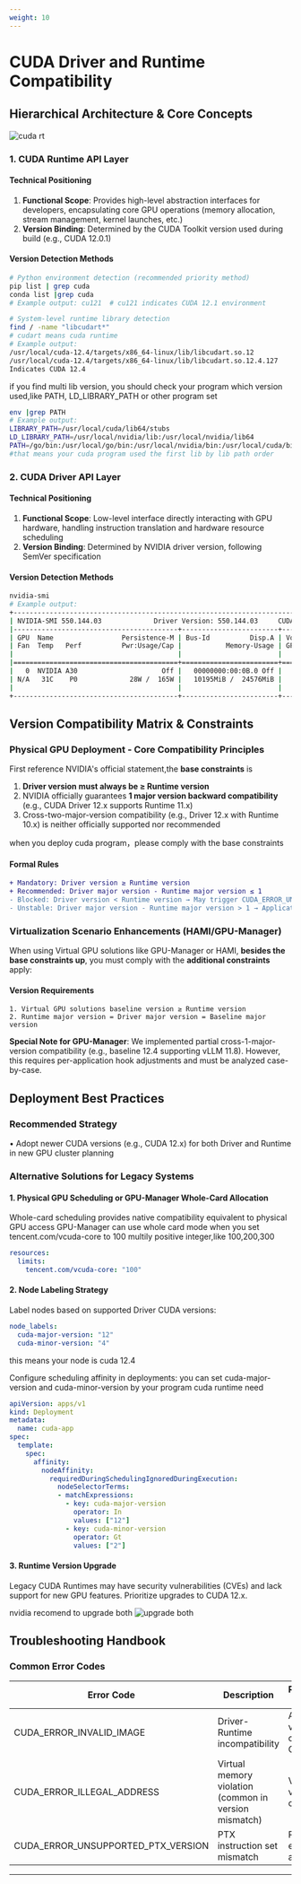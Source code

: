 ```yaml
---
weight: 10
---
```


# CUDA Driver and Runtime Compatibility


## Hierarchical Architecture & Core Concepts

![cuda rt](../assets/cuda-arti.png "Cuda driver runtime layver")


### 1. CUDA Runtime API Layer
#### Technical Positioning
1. **Functional Scope**: Provides high-level abstraction interfaces for developers, encapsulating core GPU operations (memory allocation, stream management, kernel launches, etc.)
2. **Version Binding**: Determined by the CUDA Toolkit version used during build (e.g., CUDA 12.0.1)

#### Version Detection Methods
```bash
# Python environment detection (recommended priority method)
pip list | grep cuda
conda list |grep cuda 
# Example output: cu121  # cu121 indicates CUDA 12.1 environment

# System-level runtime library detection
find / -name "libcudart*"
# cudart means cuda runtime
# Example output:
/usr/local/cuda-12.4/targets/x86_64-linux/lib/libcudart.so.12
/usr/local/cuda-12.4/targets/x86_64-linux/lib/libcudart.so.12.4.127
Indicates CUDA 12.4
```
if you find multi lib version, you should check your program which version used,like PATH, LD_LIBRARY_PATH or other program set
```bash
env |grep PATH
# Example output:
LIBRARY_PATH=/usr/local/cuda/lib64/stubs
LD_LIBRARY_PATH=/usr/local/nvidia/lib:/usr/local/nvidia/lib64
PATH=/go/bin:/usr/local/go/bin:/usr/local/nvidia/bin:/usr/local/cuda/bin:/usr/local/sbin:/usr/local/bin:/usr/sbin:/usr/bin:/sbin:/bin
#that means your cuda program used the first lib by lib path order
```

### 2. CUDA Driver API Layer
#### Technical Positioning
1. **Functional Scope**: Low-level interface directly interacting with GPU hardware, handling instruction translation and hardware resource scheduling
2. **Version Binding**: Determined by NVIDIA driver version, following SemVer specification

#### Version Detection Methods
```bash
nvidia-smi
# Example output:
+-----------------------------------------------------------------------------------------+
| NVIDIA-SMI 550.144.03             Driver Version: 550.144.03     CUDA Version: 12.4     |
|-----------------------------------------+------------------------+----------------------+
| GPU  Name                 Persistence-M | Bus-Id          Disp.A | Volatile Uncorr. ECC |
| Fan  Temp   Perf          Pwr:Usage/Cap |           Memory-Usage | GPU-Util  Compute M. |
|                                         |                        |               MIG M. |
|=========================================+========================+======================|
|   0  NVIDIA A30                     Off |   00000000:00:0B.0 Off |                    0 |
| N/A   31C    P0             28W /  165W |   10195MiB /  24576MiB |      0%      Default |
|                                         |                        |             Disabled |
+-----------------------------------------+------------------------+----------------------+
```


## Version Compatibility Matrix & Constraints

### Physical GPU Deployment - Core Compatibility Principles
First reference NVIDIA's official statement,the **base constraints** is
1. **Driver version must always be ≥ Runtime version**
2. NVIDIA officially guarantees **1 major version backward compatibility** (e.g., CUDA Driver 12.x supports Runtime 11.x)
3. Cross-two-major-version compatibility (e.g., Driver 12.x with Runtime 10.x) is neither officially supported nor recommended

when you deploy cuda program，please comply with the base constraints

#### Formal Rules
```diff
+ Mandatory: Driver version ≥ Runtime version
+ Recommended: Driver major version - Runtime major version ≤ 1
- Blocked: Driver version < Runtime version → May trigger CUDA_ERROR_UNKNOWN(999)
- Unstable: Driver major version - Runtime major version > 1 → Application may malfunction
```

### Virtualization Scenario Enhancements (HAMI/GPU-Manager)
When using Virtual GPU solutions like GPU-Manager or HAMI, **besides the base constraints up**, you must comply with the **additional constraints** apply:

#### Version Requirements
```text
1. Virtual GPU solutions baseline version ≥ Runtime version
2. Runtime major version = Driver major version = Baseline major version
```
**Special Note for GPU-Manager**:
We implemented partial cross-1-major-version compatibility (e.g., baseline 12.4 supporting vLLM 11.8). However, this requires per-application hook adjustments and must be analyzed case-by-case.


## Deployment Best Practices

### Recommended Strategy
• Adopt newer CUDA versions (e.g., CUDA 12.x) for both Driver and Runtime in new GPU cluster planning

### Alternative Solutions for Legacy Systems

#### 1. Physical GPU Scheduling or GPU-Manager Whole-Card Allocation
Whole-card scheduling provides native compatibility equivalent to physical GPU access
GPU-Manager can use whole card mode when you set tencent.com/vcuda-core to 100 multily positive integer,like 100,200,300
```yaml
resources:
  limits:
    tencent.com/vcuda-core: "100"

```

#### 2. Node Labeling Strategy
Label nodes based on supported Driver CUDA versions:
```yaml
node_labels:
  cuda-major-version: "12"
  cuda-minor-version: "4"
```
this means your node is cuda 12.4

Configure scheduling affinity in deployments:
you can set cuda-major-version and cuda-minor-version by your program cuda runtime need
```yaml
apiVersion: apps/v1
kind: Deployment
metadata:
  name: cuda-app
spec:
  template:
    spec:
      affinity:
        nodeAffinity:
          requiredDuringSchedulingIgnoredDuringExecution:
            nodeSelectorTerms:
            - matchExpressions:
              - key: cuda-major-version
                operator: In
                values: ["12"]
              - key: cuda-minor-version
                operator: Gt
                values: ["2"]
```

#### 3. Runtime Version Upgrade
Legacy CUDA Runtimes may have security vulnerabilities (CVEs) and lack support for new GPU features. Prioritize upgrades to CUDA 12.x.

nvidia recomend to upgrade both
![upgrade both](../assets/upgradeboth.png "upgrade both")

## Troubleshooting Handbook

### Common Error Codes
| Error Code                   | Description                          | Recommended Action                  |
|------------------------------|--------------------------------------|--------------------------------------|
| CUDA_ERROR_INVALID_IMAGE     | Driver-Runtime incompatibility       | Align driver version with container CUDA version |
| CUDA_ERROR_ILLEGAL_ADDRESS   | Virtual memory violation (common in version mismatch) | Verify Runtime vs baseline constraints |
| CUDA_ERROR_UNSUPPORTED_PTX_VERSION | PTX instruction set mismatch | Recompile with explicit -arch=sm_xx |

---


